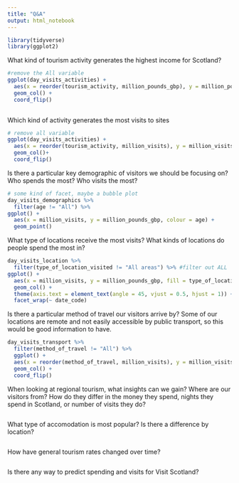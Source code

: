 ```yaml
---
title: "Q&A"
output: html_notebook
---
```


```r
library(tidyverse)
library(ggplot2)
```

What kind of tourism activity generates the highest income for Scotland?
```r

#remove the All variable
ggplot(day_visits_activities) +
  aes(x = reorder(tourism_activity, million_pounds_gbp), y = million_pounds_gbp) +
  geom_col() +
  coord_flip()
  
```

Which kind of activity generates the most visits to sites
```r
# remove all variable
ggplot(day_visits_activities) +
  aes(x = reorder(tourism_activity, million_visits), y = million_visits) +
  geom_col()+
  coord_flip()

```

Is there a particular key demographic of visitors we should be focusing on? Who spends the most?
Who visits the most?

```r
# some kind of facet, maybe a bubble plot
day_visits_demographics %>% 
  filter(age != "All") %>%
ggplot() +
  aes(x = million_visits, y = million_pounds_gbp, colour = age) +
  geom_point()
```

What type of locations receive the most visits? What kinds of locations do people spend the most in?
```r
day_visits_location %>% 
  filter(type_of_location_visited != "All areas") %>% #filter out ALL
ggplot() +
  aes(x = million_visits, y = million_pounds_gbp, fill = type_of_location_visited) +
  geom_col() +
  theme(axis.text = element_text(angle = 45, vjust = 0.5, hjust = 1)) +
  facet_wrap(~ date_code)
```

Is there a particular method of travel our visitors arrive by? Some of our locations are remote and not easily accessible by public transport, so this would be good information to have.
```r
day_visits_transport %>% 
  filter(method_of_travel != "All") %>% 
  ggplot() +
  aes(x = reorder(method_of_travel, million_visits), y = million_visits) +
  geom_col() +
  coord_flip()
```

When looking at regional tourism, what insights can we gain? Where are our visitors from? How do they differ in the money they spend, nights they spend in Scotland, or number of visits they do?
```r

```

What type of accomodation is most popular? Is there a difference by location?
```r

```

How have general tourism rates changed over time?
```r

```

Is there any way to predict spending and visits for Visit Scotland?

```r

```

